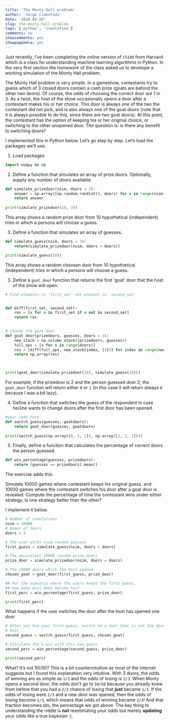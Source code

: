 ```yaml
---
title: 'The Monty Hall problem'
author: 'Jorge Cimentada'
date: '2018-04-20'
slug: the-monty-hall-problem
tags: ['python', 'simulation']
comments: no
showcomments: yes
showpagemeta: yes
---
```


Just recently, I've been completing the online version of `CS109` from Harvard which is a class for understanding machine learning algorithms in Python. In the very first section the homework of the class asked us to develope a working simulation of the Monty Hall problem.

The Monty Hall problem is very simple. In a gameshow, contestants try to guess which of 3 closed doors contain a cash prize (goats are behind the other two doors). Of course, the odds of choosing the correct door are 1 in 3. As a twist, the host of the show occasionally opens a door after a contestant makes his or her choice. This door is always one of the two the contestant did not pick, and is also always one of the goat doors (note that it is always possible to do this, since there are two goat doors). At this point, the contestant has the option of keeping his or her original choice, or swtiching to the other unopened door. The question is: is there any benefit to switching doors?

I implemented this in Python below. Let's go step by step. Let's load the packages we'll use.

1. Load packages

```python
import numpy as np
```

2. Define a function that simulates an array of prize doors. Optionally, supply any number of doors available.
```python
def simulate_prizedoor(nsim, doors = 3):
    answer = np.array([np.random.randint(0, doors) for x in range(nsim)])
    return answer
    
print(simulate_prizedoor(10, 3))
```

This array shows a random prize door from 10 hypothetical (independent) tries in which a persons will choose a guess.

3. Define a function that simulates an array of guesses.
```python
def simulate_guess(nsim, doors = 3):
    return(simulate_prizedoor(nsim, doors = doors))

print(simulate_guess(10))
```

This array shows a random choosen door from 10 hypothetical (independent) tries in which a persons will choose a guess.

3. Define a `goat_door` function that returns the first 'goat' door that the host of the show will open.

```python
# Find elements in `first_set` not present in `second_set`


def diff(first_set, second_set):
    res = [x for x in first_set if x not in second_set]
    return res
    

# Choose the goat door
def goat_door(prizedoors, guesses, doors = 3):
    new_stack = np.column_stack((prizedoors, guesses))
    full_ops = [x for x in range(doors)]
    res = [diff(full_ops, new_stack[index, ])[0] for index in range(new_stack.shape[0])]
    return np.array(res)
    


print(goat_door(simulate_prizedoor(10), simulate_guess(10)))
```

For example, if the prizedoor is 2 and the person guessed door 2, the `goat_door` function will return either `0` or `1` (in this case it will return always `0` because I was a bit lazy).

4. Define a function that switches the guess of the respondent in case he/she wants to change doors after the first door has been opened.
```python
#your code here
def switch_guess(guesses, goatdoors):
    return goat_door(guesses, goatdoors)
    
print(switch_guess(np.array([0, 1, 2]), np.array([1, 2, 1])))
```

5. Finally, define a function that calculates the percentage of correct doors the person guessed.

```python
def win_percentage(guesses, prizedoors):
    return (guesses == prizedoors).mean()
```

The exercise adds this:

Simulate 10000 games where contestant keeps his original guess, and 10000 games where the contestant switches his door after a  goat door is revealed. Compute the percentage of time the contestant wins under either strategy. Is one strategy better than the other?

I implement it below.

```python
# Number of simulations
nsim = 10000
# Numer of doors
doors = 3

# The user picks nsim random guesses
first_guess = simulate_guess(nsim, doors = doors)

# The equivalent 10000 random prize_doors
prize_door = simulate_prizedoor(nsim, doors = doors)

# The 10000 doors which the host opened
chosen_goat = goat_door(first_guess, prize_door)

## For the scenario where the users keeps the first guess,
## how many wins does he/she has?
first_perc = win_percentage(first_guess, prize_door)

print(first_perc)
```

What happens if the user switches the door after the host has opened one door

```python
# After you had your first guess, switch to a door that is not the door opened by the
# host
second_guess = switch_guess(first_guess, chosen_goat)

# Calculate the % win with this new guess
second_perc = win_percentage(second_guess, prize_door)

print(second_perc)
```

What? It's not 50/50? This is a bit counterintuitive as most of the internet suggests but I found this explanation very intuitive. With 3 doors, the odds of winning are as simple as `1/3` and the odds of losing is `2/3`. When Monty opens a second door, the odds don't go to `50/50` because you already knew from before that you had a `2/3` chance of losing that **just** became `1/3`. If the odds of losing were `2/3` and a new door was opened, then the odds of losing become `1/3`, which means that odds of winning became `2/3`! And that fraction becomes `66%`, the percentage we got above. The key thing to understanding the riddle is **not** reestimating your odds but merely **updating** your odds like a true bayesian :).

